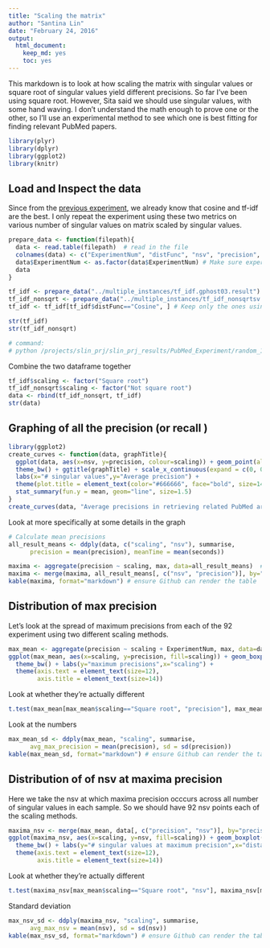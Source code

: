```yaml
---
title: "Scaling the matrix"
author: "Santina Lin"
date: "February 24, 2016"
output: 
  html_document: 
    keep_md: yes
    toc: yes
---
```


This markdown is to look at how scaling the matrix with singular values or square root of singular values yield different precisions. 
So far I've been using square root. However, Sita said we should use singular values, with some hand waving. I don't understand the math enough to prove one or the other, so I'll use an experimental method to see which one is best fitting for finding relevant PubMed papers. 


```r
library(plyr)
library(dplyr)
library(ggplot2)
library(knitr)
```

## Load and Inspect the data

Since from the [previous experiment](result_multiple.md), we already know that cosine and tf-idf are the best. I only repeat the experiment using these two metrics on various number of singular values on matrix scaled by singular values. 

```r
prepare_data <- function(filepath){
  data <- read.table(filepath)  # read in the file 
  colnames(data) <- c("ExperimentNum", "distFunc", "nsv", "precision", "seconds") # Set the column name 
  data$ExperimentNum <- as.factor(data$ExperimentNum) # Make sure experiment numbers are factors
  data 
}

tf_idf <- prepare_data("../multiple_instances/tf_idf.gphost03.result")   # data from the other experiment in which matrices were scaled by square roots of singular values 
tf_idf_nonsqrt <- prepare_data("../multiple_instances/tf_idf_nonsqrtsv.hugin.result") # same procedure but this time the matrix was scaled by singular values 
tf_idf <- tf_idf[tf_idf$distFunc=="Cosine", ] # Keep only the ones using cosine function 

str(tf_idf)
str(tf_idf_nonsqrt)
```

```r
# command: 
# python /projects/slin_prj/slin_prj_results/PubMed_Experiment/random_100_pubmed/code/get_precisions.py --f /projects/slin_prj/PubMed_Experiment/random_100_pubmed_repeats/GraphLab_Outputs/tf_idf --a /projects/slin_prj/PubMed_Experiment/random_100_pubmed_repeats/all_abstracts --o /projects/slin_prj/slin_prj_results/PubMed_Experiment/random_100_pubmed/multiple_instances/tf_idf_nonsqrtsv.hugin.result > /projects/slin_prj/slin_prj_results/PubMed_Experiment/random_100_pubmed/multiple_instances/tf_idf_nonsqrtsv.hugin.result.log 
```

Combine the two dataframe together 
```r
tf_idf$scaling <- factor("Square root")
tf_idf_nonsqrt$scaling <- factor("Not square root")
data <- rbind(tf_idf_nonsqrt, tf_idf)
str(data)
```

## Graphing of all the precision (or recall )

```r
library(ggplot2)
create_curves <- function(data, graphTitle){
  ggplot(data, aes(x=nsv, y=precision, colour=scaling)) + geom_point(alpha=0.1) + 
  theme_bw() + ggtitle(graphTitle) + scale_x_continuous(expand = c(0, 0), breaks=seq(0, 1500, by=100)) + 
  labs(x="# singular values",y="Average precision") +
  theme(plot.title = element_text(color="#666666", face="bold", size=14, hjust=0.5, vjust=1))+ 
  stat_summary(fun.y = mean, geom="line", size=1.5)
}
create_curves(data, "Average precisions in retrieving related PubMed articles")
```

Look at more specifically at some details in the graph 

```r
# Calculate mean precisions  
all_result_means <- ddply(data, c("scaling", "nsv"), summarise,
      precision = mean(precision), meanTime = mean(seconds))

maxima <- aggregate(precision ~ scaling, max, data=all_result_means)  # see maximum of all combinations 
maxima <- merge(maxima, all_result_means[, c("nsv", "precision")], by="precision") # bring in the number of nsv 
kable(maxima, format="markdown") # ensure Github can render the table
```

## Distribution of max precision 

Let's look at the spread of maximum precisions from each of the 92 experiment using two different scaling methods. 

```r
max_mean <- aggregate(precision ~ scaling + ExperimentNum, max, data=data)  # see maximum of all combinations 
ggplot(max_mean, aes(x=scaling, y=precision, fill=scaling)) + geom_boxplot(show.legend = FALSE) + 
  theme_bw() + labs(y="maximum precisions",x="scaling") + 
  theme(axis.text = element_text(size=12), 
        axis.title = element_text(size=14))
```

Look at whether they're actually different 
```r
t.test(max_mean[max_mean$scaling=="Square root", "precision"], max_mean[max_mean$scaling=="Not square root", "precision"], alternative="less")
```

Look at the numbers 

```r
max_mean_sd <- ddply(max_mean, "scaling", summarise,
      avg_max_precision = mean(precision), sd = sd(precision))
kable(max_mean_sd, format="markdown") # ensure Github can render the table
``` 


## Distribution of of nsv at maxima precision
Here we take the nsv at which maxima precision occcurs across all number of singular values in each sample. So we should have 92 nsv points each of the scaling methods.

```r
maxima_nsv <- merge(max_mean, data[, c("precision", "nsv")], by="precision") # bring in the number of nsv 
ggplot(maxima_nsv, aes(x=scaling, y=nsv, fill=scaling)) + geom_boxplot(show.legend = FALSE) + 
  theme_bw() + labs(y="# singular values at maximum precision",x="distance function") + 
  theme(axis.text = element_text(size=12), 
        axis.title = element_text(size=14))
``` 

Look at whether they're actually different 
```r
t.test(maxima_nsv[max_mean$scaling=="Square root", "nsv"], maxima_nsv[max_mean$scaling=="Not square root", "nsv"], alternative="less")
```


Standard deviation 

```r
max_nsv_sd <- ddply(maxima_nsv, "scaling", summarise,
      avg_max_nsv = mean(nsv), sd = sd(nsv))
kable(max_nsv_sd, format="markdown") # ensure Github can render the table
```


